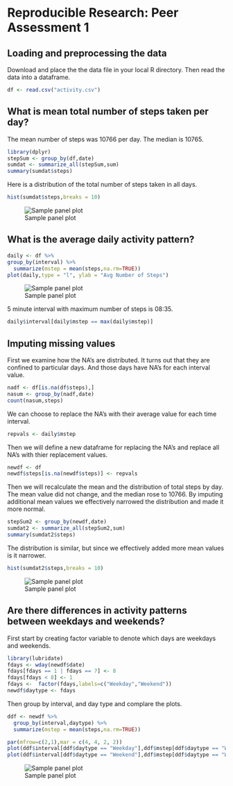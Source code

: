 Reproducible Research: Peer Assessment 1
==============================================================


## Loading and preprocessing the data


Download and place the the data file in your local R directory. Then read the data into a dataframe.

```R
df <- read.csv("activity.csv")

```


## What is mean total number of steps taken per day?

The mean number of steps was 10766 per day. The median is 10765.

```R
library(dplyr)
stepSum <- group_by(df,date)
sumdat <- summarize_all(stepSum,sum)
summary(sumdat$steps)
```

Here is a distribution of the total number of steps taken in all days.

```R
hist(sumdat$steps,breaks = 10)
```

![Sample panel plot](instructions_fig/hist1.png) 


## What is the average daily activity pattern?


```R
daily <- df %>%
group_by(interval) %>%
  summarize(mstep = mean(steps,na.rm=TRUE))
plot(daily,type = "l", ylab = "Avg Number of Steps")
```


![Sample panel plot](instructions_fig/plot1.png)

5 minute interval with maximum number of steps is 08:35.


```R
daily$interval[daily$mstep == max(daily$mstep)]
```


## Imputing missing values


First we examine how the NA's are distributed. It turns out that they are confined to particular days. And those days have NA's for each interval value.

```R
nadf <- df[is.na(df$steps),]
nasum <- group_by(nadf,date)
count(nasum,steps)
```

We can choose to replace the NA's with their average value for each time interval.

```R
repvals <- daily$mstep
```


Then we will define a new dataframe for replacing the NA's and replace all NA's with thier replacement values.

```R
newdf <- df
newdf$steps[is.na(newdf$steps)] <- repvals
```

Then we will recalculate the mean and the distribution of total steps by day. The mean value did not change, and the median rose to 10766. By imputing additional mean values we effectively narrowed the distribution and made it more normal.

```R
stepSum2 <- group_by(newdf,date)
sumdat2 <- summarize_all(stepSum2,sum)
summary(sumdat2$steps)
```


The distribution is similar, but since we effectively added more mean values is it narrower.

```R
hist(sumdat2$steps,breaks = 10)
```

![Sample panel plot](instructions_fig/hist2.png) 

## Are there differences in activity patterns between weekdays and weekends?

First start by creating factor variable to denote which days are weekdays and weekends.

```R
library(lubridate)
fdays <- wday(newdf$date)
fdays[fdays == 1 | fdays == 7] <- 8
fdays[fdays < 8] <- 1
fdays <-  factor(fdays,labels=c("Weekday","Weekend"))
newdf$daytype <- fdays
```

Then group by interval, and day type and complare the plots.

```R
ddf <- newdf %>%
  group_by(interval,daytype) %>%
  summarize(mstep = mean(steps,na.rm=TRUE))

par(mfrow=c(2,1),mar = c(4, 4, 2, 2))
plot(ddf$interval[ddf$daytype == "Weekday"],ddf$mstep[ddf$daytype == "Weekday"],type = "l", ylab = "Average Steps", xlab = "Interval", main = "Weekdays", col = "red")
plot(ddf$interval[ddf$daytype == "Weekend"],ddf$mstep[ddf$daytype == "Weekend"],type = "l", ylab = "Average Steps", xlab = "Interval", main = "Weekends", col = "blue")
```

![Sample panel plot](instructions_fig/plot2.png) 